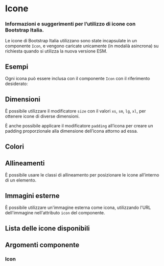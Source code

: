 
<Meta title='Documentazione/Utilities/Icone' of={Icon} />

# Icone

### Informazioni e suggerimenti per l’utilizzo di icone con Bootstrap Italia.

Le icone di Bootstrap Italia utilizzano sono state incapsulate in un componente `Icon`, e vengono caricate unicamente (in modalià asincrona) su richiesta quando si utilizza la nuova versione ESM.

## Esempi

Ogni icona può essere inclusa con il componente `Icon` con il riferimento desiderato:

<Canvas>
  <Story id='componenti-icon--esempio-interattivo' />
</Canvas>

## Dimensioni

È possibile utilizzare il modificatore `size` con il valori `xs`, `sm`, `lg`, `xl`, per ottenere icone di diverse dimensioni.

<Canvas>
  <Story id='componenti-icon--esempio-dimensioni' />
</Canvas>

È anche possibile applicare il modificatore `padding` all’icona per creare un padding proporzionale alla dimensione dell’icona attorno ad essa.

<Canvas>
  <Story id='componenti-icon--esempio-padding' />
</Canvas>

## Colori

<Canvas>
  <Story id='componenti-icon--esempio-colori' />
</Canvas>

## Allineamenti

È possibile usare le classi di allineamento per posizionare le icone all’interno di un elemento.

<Canvas>
  <Story id='componenti-icon--esempio-allineamento' />
</Canvas>

## Immagini esterne

È possibile utilizzare un'immagine esterna come icona, utilizzando l'URL dell'immagine nell'attributo `icon` del componente.

<Canvas>
  <Story id='componenti-icon--esempio-loghi-esterni' />
</Canvas>

## Lista delle icone disponibili

<Canvas withSource='none'>
  <Story id='componenti-icon--lista-icone' />
</Canvas>

## Argomenti componente

### Icon

<ArgsTable of={Icon} />
